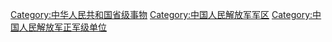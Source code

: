 {{PLA Military Region|now}}

[[Category:中华人民共和国省级事物|Category:中华人民共和国省级事物]]
[[Category:中国人民解放军军区|Category:中国人民解放军军区]]
[[Category:中国人民解放军正军级单位‎|Category:中国人民解放军正军级单位‎]]